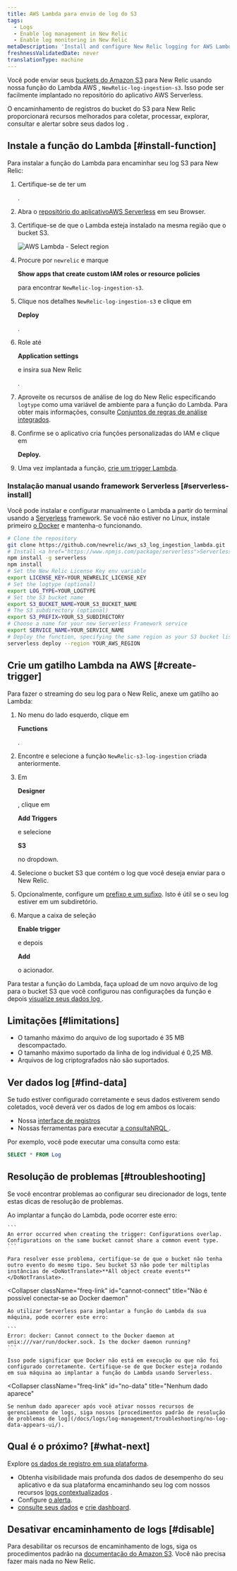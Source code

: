 ```yaml
---
title: AWS Lambda para envio de log do S3
tags:
  - Logs
  - Enable log management in New Relic
  - Enable log monitoring in New Relic
metaDescription: 'Install and configure New Relic logging for AWS Lambda with S3, so you can use enhanced log management capabilities.'
freshnessValidatedDate: never
translationType: machine
---
```



Você pode enviar seus [buckets do Amazon S3](https://aws.amazon.com/s3/) para New Relic usando nossa função do Lambda AWS , `NewRelic-log-ingestion-s3`. Isso pode ser facilmente implantado no repositório do aplicativo AWS Serverless.

O encaminhamento de registros do bucket do S3 para New Relic proporcionará recursos <InlinePopover type="logs"/>melhorados para coletar, processar, explorar, consultar e alertar sobre seus dados log .

## Instale a função do Lambda [#install-function]

Para instalar a função do Lambda para encaminhar seu log S3 para New Relic:

1. Certifique-se de ter um

   <InlinePopover type="licenseKey"/>

   .

2. Abra o [repositório do aplicativoAWS Serverless](https://serverlessrepo.aws.amazon.com/applications) em seu Browser.

3. Certifique-se de que o Lambda esteja instalado na mesma região que o bucket S3.

   <img title="AWS Lambda - Select region" alt="AWS Lambda - Select region" src={serverlessAWSLambdaSelectRegion}/>

4. Procure por `newrelic` e marque

   <DoNotTranslate>**Show apps that create custom IAM roles or resource policies**</DoNotTranslate>

   para encontrar `NewRelic-log-ingestion-s3`.

5. Clique nos detalhes `NewRelic-log-ingestion-s3` e clique em

   <DoNotTranslate>**Deploy**</DoNotTranslate>

   .

6. Role até

   <DoNotTranslate>**Application settings**</DoNotTranslate>

   e insira sua New Relic

   <InlinePopover type="licenseKey"/>

   .

7. Aproveite os recursos de análise de log do New Relic especificando `logtype` como uma variável de ambiente para a função do Lambda. Para obter mais informações, consulte [Conjuntos de regras de análise integrados](/docs/logs/new-relic-logs/ui-data/new-relic-logs-parsing-built-rules-custom-parsing#built-in-rules).

8. Confirme se o aplicativo cria funções personalizadas do IAM e clique em

   <DoNotTranslate>**Deploy.**</DoNotTranslate>

9. Uma vez implantada a função, [crie um trigger Lambda](#create-trigger).

### Instalação manual usando framework Serverless [#serverless-install]

Você pode instalar e configurar manualmente o Lambda a partir do terminal usando a [Serverless](https://www.npmjs.com/package/serverless) framework. Se você não estiver no Linux, instale primeiro [o Docker](https://docs.docker.com/get-docker/) e mantenha-o funcionando.

```bash
# Clone the repository
git clone https://github.com/newrelic/aws_s3_log_ingestion_lambda.git
# Install <a href="https://www.npmjs.com/package/serverless">Serverless</a> and the repo dependencies
npm install -g serverless
npm install
# Set the New Relic License Key env variable
export LICENSE_KEY=YOUR_NEWRELIC_LICENSE_KEY
# Set the logtype (optional)
export LOG_TYPE=YOUR_LOGTYPE
# Set the S3 bucket name
export S3_BUCKET_NAME=YOUR_S3_BUCKET_NAME
# The S3 subdirectory (optional)
export S3_PREFIX=YOUR_S3_SUBDIRECTORY
# Choose a name for your new Serverless Framework service
export SERVICE_NAME=YOUR_SERVICE_NAME
# Deploy the function, specifying the same region as your S3 bucket listed above
serverless deploy --region YOUR_AWS_REGION
```

## Crie um gatilho Lambda na AWS [#create-trigger]

Para fazer o streaming do seu log para o New Relic, anexe um gatilho ao Lambda:

1. No menu do lado esquerdo, clique em

   <DoNotTranslate>**Functions**</DoNotTranslate>

   .

2. Encontre e selecione a função `NewRelic-s3-log-ingestion` criada anteriormente.

3. Em

   <DoNotTranslate>**Designer**</DoNotTranslate>

   , clique em

   <DoNotTranslate>**Add Triggers**</DoNotTranslate>

   e selecione

   <DoNotTranslate>**S3**</DoNotTranslate>

   no dropdown.

4. Selecione o bucket S3 que contém o log que você deseja enviar para o New Relic.

5. Opcionalmente, configure um [prefixo e um sufixo](https://aws.amazon.com/blogs/compute/amazon-s3-adds-prefix-and-suffix-filters-for-lambda-function-triggering/). Isto é útil se o seu log estiver em um subdiretório.

6. Marque a caixa de seleção

   <DoNotTranslate>**Enable trigger**</DoNotTranslate>

   e depois

   <DoNotTranslate>**Add**</DoNotTranslate>

   o acionador.

Para testar a função do Lambda, faça upload de um novo arquivo de log para o bucket S3 que você configurou nas configurações da função e depois [visualize seus dados log ](#find-data).

<InstallFeedback/>

## Limitações [#limitations]

* O tamanho máximo do arquivo de log suportado é 35 MB descompactado.
* O tamanho máximo suportado da linha de log individual é 0,25 MB.
* Arquivos de log criptografados não são suportados.

## Ver dados log [#find-data]

Se tudo estiver configurado corretamente e seus dados estiverem sendo coletados, você deverá ver os dados de log em ambos os locais:

* Nossa [interface de registros](https://one.newrelic.com/launcher/logger.log-launcher)
* Nossas ferramentas para executar [a consultaNRQL ](/docs/chart-builder/use-chart-builder/choose-data/use-advanced-nrql-mode-specify-data).

Por exemplo, você pode executar uma consulta como esta:

```sql
SELECT * FROM Log
```

## Resolução de problemas [#troubleshooting]

Se você encontrar problemas ao configurar seu direcionador de logs, tente estas dicas de resolução de problemas.

<CollapserGroup>
  <Collapser
    className="freq-link"
    id="config-overlap"
    title="Sobreposição de configuração"
  >
    Ao implantar a função do Lambda, pode ocorrer este erro:

    ```
    An error occurred when creating the trigger: Configurations overlap. Configurations on the same bucket cannot share a common event type.
    ```

    Para resolver esse problema, certifique-se de que o bucket não tenha outro evento do mesmo tipo. Seu bucket S3 não pode ter múltiplas instâncias de <DoNotTranslate>**All object create events**</DoNotTranslate>.
  </Collapser>

  <Collapser
    className="freq-link"
    id="cannot-connect"
    title="Não é possível conectar-se ao Docker daemon"
  >
    Ao utilizar Serverless para implantar a função do Lambda da sua máquina, pode ocorrer este erro:

    ```
    Error: docker: Cannot connect to the Docker daemon at unix:///var/run/docker.sock. Is the docker daemon running?
    ```

    Isso pode significar que Docker não está em execução ou que não foi configurado corretamente. Certifique-se de que Docker esteja rodando em sua máquina ao implantar a função do Lambda usando Serverless.
  </Collapser>

  <Collapser
    className="freq-link"
    id="no-data"
    title="Nenhum dado aparece"
  >
    Se nenhum dado aparecer após você ativar nossos recursos de gerenciamento de logs, siga nossos [procedimentos padrão de resolução de problemas de log](/docs/logs/log-management/troubleshooting/no-log-data-appears-ui/).
  </Collapser>
</CollapserGroup>

## Qual é o próximo? [#what-next]

Explore [os dados de registro em sua plataforma](/docs/logs/log-management/ui-data/use-logs-ui/).

* Obtenha visibilidade mais profunda dos dados de desempenho do seu aplicativo e da sua plataforma encaminhando seu log com nossos recursos [logs contextualizados](/docs/logs/enable-log-management-new-relic/configure-logs-context/configure-logs-context-apm-agents/) .
* Configure [o alerta](/docs/alerts-applied-intelligence/new-relic-alerts/alert-conditions/create-alert-conditions/).
* [consulte seus dados](/docs/query-your-data/explore-query-data/get-started/introduction-querying-new-relic-data/) e [crie dashboard](/docs/query-your-data/explore-query-data/dashboards/introduction-dashboards/).

## Desativar encaminhamento de logs [#disable]

Para desabilitar os recursos de encaminhamento de logs, siga os procedimentos padrão na [documentação do Amazon S3](https://aws.amazon.com/s3/). Você não precisa fazer mais nada no New Relic.